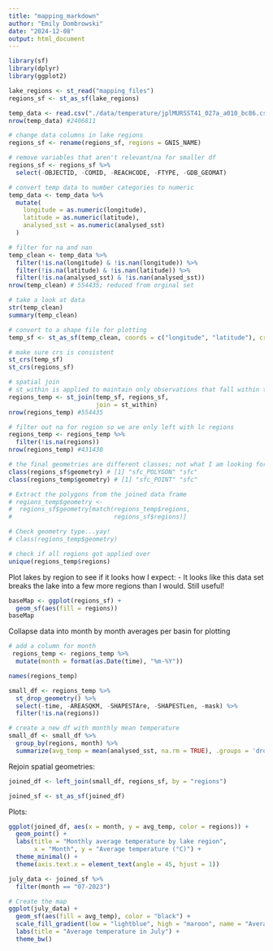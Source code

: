```yaml
---
title: "mapping_markdown"
author: "Emily Dombrowski"
date: "2024-12-08"
output: html_document
---
```


```r
library(sf)
library(dplyr)
library(ggplot2)

lake_regions <- st_read("mapping_files")
regions_sf <- st_as_sf(lake_regions)

temp_data <- read.csv("./data/temperature/jplMURSST41_027a_a010_bc86.csv")
nrow(temp_data) #2406811
```

```r

# change data columns in lake regions
regions_sf <- rename(regions_sf, regions = GNIS_NAME)

# remove variables that aren't relevant/na for smaller df
regions_sf <- regions_sf %>%
  select(-OBJECTID, -COMID, -REACHCODE, -FTYPE, -GDB_GEOMAT)

# convert temp data to number categories to numeric
temp_data <- temp_data %>%
  mutate(
    longitude = as.numeric(longitude),
    latitude = as.numeric(latitude),
    analysed_sst = as.numeric(analysed_sst)
  )

# filter for na and nan
temp_clean <- temp_data %>%
  filter(!is.na(longitude) & !is.nan(longitude)) %>%
  filter(!is.na(latitude) & !is.nan(latitude)) %>%
  filter(!is.na(analysed_sst) & !is.nan(analysed_sst)) 
nrow(temp_clean) # 554435; reduced from orginal set

# take a look at data
str(temp_clean)
summary(temp_clean)

# convert to a shape file for plotting
temp_sf <- st_as_sf(temp_clean, coords = c("longitude", "latitude"), crs = 4326)

# make sure crs is consistent
st_crs(temp_sf)
st_crs(regions_sf)

# spatial join
# st_within is applied to maintain only observations that fall within the regions
regions_temp <- st_join(temp_sf, regions_sf,
                        join = st_within)
nrow(regions_temp) #554435

# filter out na for region so we are only left with lc regions
regions_temp <- regions_temp %>%
  filter(!is.na(regions))
nrow(regions_temp) #431430

# the final geometries are different classes; not what I am looking for
class(regions_sf$geometry) # [1] "sfc_POLYGON" "sfc"  
class(regions_temp$geometry) # [1] "sfc_POINT" "sfc"

# Extract the polygons from the joined data frame
# regions_temp$geometry <- 
#  regions_sf$geometry[match(regions_temp$regions,
#                            regions_sf$regions)] 

# Check geometry type...yay!
# class(regions_temp$geometry)

# check if all regions got applied over
unique(regions_temp$regions)
```

Plot lakes by region to see if it looks how I expect: 
- It looks like this data set breaks the lake into a few more regions than I would. Still useful!
```r
baseMap <- ggplot(regions_sf) +
  geom_sf(aes(fill = regions)) 
baseMap
```

Collapse data into month by month averages per basin for plotting
```r
# add a column for month
 regions_temp <- regions_temp %>%
  mutate(month = format(as.Date(time), "%m-%Y"))

names(regions_temp)

small_df <- regions_temp %>%
  st_drop_geometry() %>%
  select(-time, -AREASQKM, -SHAPESTAre, -SHAPESTLen, -mask) %>%
  filter(!is.na(regions))

# create a new df with monthly mean temperature
small_df <- small_df %>%
  group_by(regions, month) %>%
  summarize(avg_temp = mean(analysed_sst, na.rm = TRUE), .groups = 'drop')
```

Rejoin spatial geometries:
```r
joined_df <- left_join(small_df, regions_sf, by = "regions")

joined_sf <- st_as_sf(joined_df)
```

Plots: 
```r
ggplot(joined_df, aes(x = month, y = avg_temp, color = regions)) +
  geom_point() +
  labs(title = "Monthly average temperature by lake region",
       x = "Month", y = "Average temperature (°C)") +
  theme_minimal() +
  theme(axis.text.x = element_text(angle = 45, hjust = 1))

july_data <- joined_sf %>% 
  filter(month == "07-2023")

# Create the map
ggplot(july_data) +
  geom_sf(aes(fill = avg_temp), color = "black") + 
  scale_fill_gradient(low = "lightblue", high = "maroon", name = "Average temperature (°C)") +
  labs(title = "Average temperature in July") +
  theme_bw() 
```
